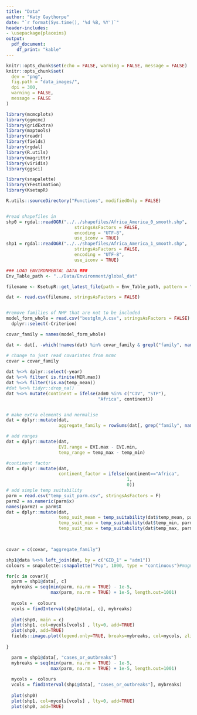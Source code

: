 ```yaml
---
title: "Data"
author: "Katy Gaythorpe"
date: "`r format(Sys.time(), '%d %B, %Y')`"
header-includes: 
- \usepackage{placeins}
output: 
  pdf_document:
    df_print: "kable"
---
```


```r
knitr::opts_chunk$set(echo = FALSE, warning = FALSE, message = FALSE)
knitr::opts_chunk$set(
  dev = "png",
  fig.path = "data_images/",
  dpi = 300,
  warning = FALSE,
  message = FALSE
)
```

```r
library(mcmcplots)
library(ggmcmc)
library(gridExtra)
library(maptools)
library(readr)
library(fields)
library(rgdal)
library(R.utils)
library(magrittr)
library(viridis)
library(ggsci)

library(snapalette)
library(YFestimation)
library(KsetupR)

R.utils::sourceDirectory("Functions", modifiedOnly = FALSE)


#read shapefiles in
shp0 = rgdal::readOGR("../../shapefiles/Africa_America_0_smooth.shp",
                          stringsAsFactors = FALSE,
                          encoding = "UTF-8",
                          use_iconv = TRUE)
shp1 = rgdal::readOGR("../../shapefiles/Africa_America_1_smooth.shp",
                          stringsAsFactors = FALSE,
                          encoding = "UTF-8",
                          use_iconv = TRUE)

### LOAD ENVIRONMENTAL DATA ###
Env_Table_path <- "../Data/Environment/global_dat"

filename <- KsetupR::get_latest_file(path = Env_Table_path, pattern = "dat_wes_mosquito")

dat <- read.csv(filename, stringsAsFactors = FALSE)


#remove families of NHP that are not to be included
model_form_whole = read.csv("bestglm_A.csv", stringsAsFactors = FALSE) %>% 
  dplyr::select(-Criterion)

covar_family = names(model_form_whole)

dat <- dat[, -which(!names(dat) %in% covar_family & grepl("family", names(dat)))] 

# change to just read covariates from mcmc
covar = covar_family
   
dat %<>% dplyr::select(-year)
dat %<>% filter( is.finite(MIR.max))
dat %<>% filter(!is.na(temp_mean))
#dat %<>% tidyr::drop_na()
dat %<>% mutate(continent = ifelse(adm0 %in% c("CIV", "STP"),
                                   "Africa", continent))


# make extra elements and normalise
dat = dplyr::mutate(dat,
                    aggregate_family = rowSums(dat[, grep("family", names(dat))]))

# add ranges
dat = dplyr::mutate(dat,
                    EVI.range = EVI.max - EVI.min,
                    temp_range = temp_max - temp_min)

#continent factor
dat = dplyr::mutate(dat,
                    continent_factor = ifelse(continent=="Africa",
                                              1,
                                              0))
# add simple temp suitability
parm = read.csv("temp_suit_parm.csv", stringsAsFactors = F)
parm2 = as.numeric(parm$x)
names(parm2) = parm$X
dat = dplyr::mutate(dat,
                    temp_suit_mean = temp_suitability(dat$temp_mean, parm2),
                    temp_suit_min = temp_suitability(dat$temp_min, parm2),
                    temp_suit_max = temp_suitability(dat$temp_max, parm2))


  
covar = c(covar, "aggregate_family")

```


```r

shp1@data %<>% left_join(dat, by = c("GID_1" = "adm1"))
colours = snapalette::snapalette("Pop", 1000, type = "continuous")#magma(1000)

for(c in covar){
  parm = shp1@data[, c]
  mybreaks = seq(min(parm, na.rm = TRUE) - 1e-5, 
                 max(parm, na.rm = TRUE) + 1e-5, length.out=1001)
  
  mycols =  colours
  vcols = findInterval(shp1@data[, c], mybreaks)
  
  plot(shp0, main = c)
  plot(shp1, col=mycols[vcols] , lty=0, add=TRUE)
  plot(shp0, add=TRUE)
  fields::image.plot(legend.only=TRUE, breaks=mybreaks, col=mycols, zlim=c(0,1), horizontal = TRUE)
  
}

```

```r

  parm = shp1@data[, "cases_or_outbreaks"]
  mybreaks = seq(min(parm, na.rm = TRUE) - 1e-5, 
                 max(parm, na.rm = TRUE) + 1e-5, length.out=1001)
  
  mycols =  colours
  vcols = findInterval(shp1@data[, "cases_or_outbreaks"], mybreaks)
  
  plot(shp0)
  plot(shp1, col=mycols[vcols] , lty=0, add=TRUE)
  plot(shp0, add=TRUE)
  


```